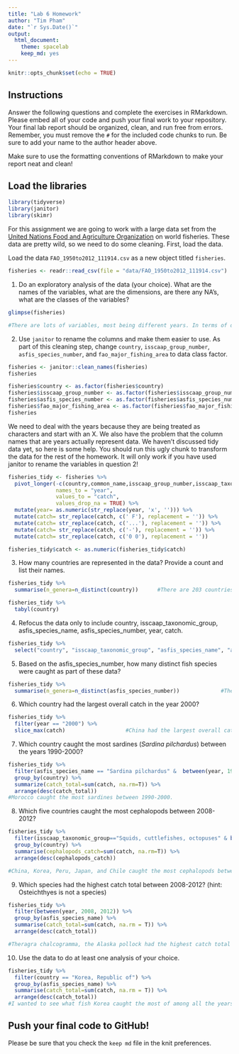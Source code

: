 ```yaml
---
title: "Lab 6 Homework"
author: "Tim Pham"
date: "`r Sys.Date()`"
output:
  html_document: 
    theme: spacelab
    keep_md: yes
---
```


```r
knitr::opts_chunk$set(echo = TRUE)
```

## Instructions
Answer the following questions and complete the exercises in RMarkdown. Please embed all of your code and push your final work to your repository. Your final lab report should be organized, clean, and run free from errors. Remember, you must remove the `#` for the included code chunks to run. Be sure to add your name to the author header above.  

Make sure to use the formatting conventions of RMarkdown to make your report neat and clean!  

## Load the libraries
```r
library(tidyverse)
library(janitor)
library(skimr)
```

For this assignment we are going to work with a large data set from the [United Nations Food and Agriculture Organization](http://www.fao.org/about/en/) on world fisheries. These data are pretty wild, so we need to do some cleaning. First, load the data.  

Load the data `FAO_1950to2012_111914.csv` as a new object titled `fisheries`.
```r
fisheries <- readr::read_csv(file = "data/FAO_1950to2012_111914.csv")
```

1. Do an exploratory analysis of the data (your choice). What are the names of the variables, what are the dimensions, are there any NA's, what are the classes of the variables?  
```r
glimpse(fisheries) 

#There are lots of variables, most being different years. In terms of dimensions, there are 71 variables and 17,692 observations. There are plenty of NA's in this data set. Most of the variable classes are characters.
```

2. Use `janitor` to rename the columns and make them easier to use. As part of this cleaning step, change `country`, `isscaap_group_number`, `asfis_species_number`, and `fao_major_fishing_area` to data class factor. 
```r
fisheries <- janitor::clean_names(fisheries) 
fisheries
```

```r
fisheries$country <- as.factor(fisheries$country)
fisheries$isscaap_group_number <- as.factor(fisheries$isscaap_group_number)
fisheries$asfis_species_number <- as.factor(fisheries$asfis_species_number)
fisheries$fao_major_fishing_area <- as.factor(fisheries$fao_major_fishing_area)
fisheries
```

We need to deal with the years because they are being treated as characters and start with an X. We also have the problem that the column names that are years actually represent data. We haven't discussed tidy data yet, so here is some help. You should run this ugly chunk to transform the data for the rest of the homework. It will only work if you have used janitor to rename the variables in question 2!
```r
fisheries_tidy <- fisheries %>% 
  pivot_longer(-c(country,common_name,isscaap_group_number,isscaap_taxonomic_group,asfis_species_number,asfis_species_name,fao_major_fishing_area,measure),
               names_to = "year",
               values_to = "catch",
               values_drop_na = TRUE) %>% 
  mutate(year= as.numeric(str_replace(year, 'x', ''))) %>% 
  mutate(catch= str_replace(catch, c(' F'), replacement = '')) %>% 
  mutate(catch= str_replace(catch, c('...'), replacement = '')) %>% 
  mutate(catch= str_replace(catch, c('-'), replacement = '')) %>% 
  mutate(catch= str_replace(catch, c('0 0'), replacement = ''))

fisheries_tidy$catch <- as.numeric(fisheries_tidy$catch)
```

3. How many countries are represented in the data? Provide a count and list their names.
```r
fisheries_tidy %>% 
  summarise(n_genera=n_distinct(country))      #There are 203 countries.
```
```r
fisheries_tidy %>% 
  tabyl(country)
```


4. Refocus the data only to include country, isscaap_taxonomic_group, asfis_species_name, asfis_species_number, year, catch.
```r
fisheries_tidy %>% 
  select("country", "isscaap_taxonomic_group", "asfis_species_name", "asfis_species_number", "year", "catch")
```

5. Based on the asfis_species_number, how many distinct fish species were caught as part of these data?
```r
fisheries_tidy %>%                                  
  summarise(n_genera=n_distinct(asfis_species_number))             #There were 1551 distinct fish species caught.
```

6. Which country had the largest overall catch in the year 2000?
```r
fisheries_tidy %>% 
  filter(year == "2000") %>% 
  slice_max(catch)                   #China had the largest overall catch in the year 2000, with a value of 9068.
```


7. Which country caught the most sardines (_Sardina pilchardus_) between the years 1990-2000?

```r
fisheries_tidy %>% 
  filter(asfis_species_name == "Sardina pilchardus" &  between(year, 1990, 2000)) %>%
  group_by(country) %>% 
  summarize(catch_total=sum(catch, na.rm=T)) %>% 
  arrange(desc(catch_total))
#Morocco caught the most sardines between 1990-2000.
```

8. Which five countries caught the most cephalopods between 2008-2012?
```r
fisheries_tidy %>%
  filter(isscaap_taxonomic_group=="Squids, cuttlefishes, octopuses" & between(year, 2008, 2012)) %>% 
  group_by(country) %>%
  summarise(cephalopods_catch=sum(catch, na.rm=T)) %>% 
  arrange(desc(cephalopods_catch))

#China, Korea, Peru, Japan, and Chile caught the most cephalopods between 2008-2012.
```

9. Which species had the highest catch total between 2008-2012? (hint: Osteichthyes is not a species)
```r
fisheries_tidy %>% 
  filter(between(year, 2008, 2012)) %>% 
  group_by(asfis_species_name) %>% 
  summarise(catch_total=sum(catch, na.rm = T)) %>% 
  arrange(desc(catch_total))

#Theragra chalcogramma, the Alaska pollock had the highest catch total between 2008-2012.
```

10. Use the data to do at least one analysis of your choice.
```r
fisheries_tidy %>% 
  filter(country == "Korea, Republic of") %>% 
  group_by(asfis_species_name) %>% 
  summarise(catch_total=sum(catch, na.rm = T)) %>% 
  arrange(desc(catch_total))
#I wanted to see what fish Korea caught the most of among all the years in the data set, which is the Engraulis japonicus, or Japanese anchovy. It is funny because the fish is Japanese but it is the most caught fish by Korea. #reparations
```

## Push your final code to GitHub!
Please be sure that you check the `keep md` file in the knit preferences.   
